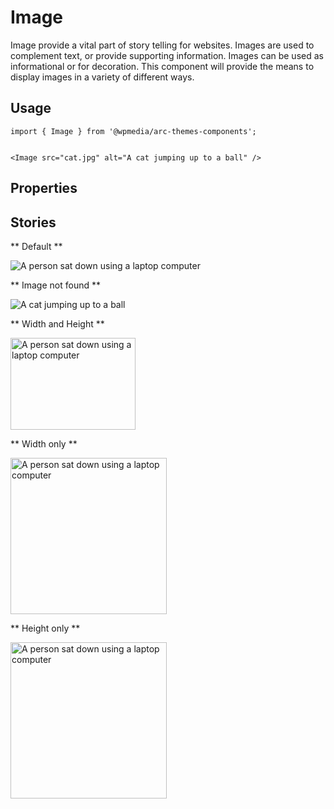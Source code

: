 

<Meta title="Components/Image" component={Image} />

# Image

Image provide a vital part of story telling for websites. Images are used to complement text, or provide supporting information.
Images can be used as informational or for decoration. This component will provide the means to display images in a variety of different ways.

## Usage

```
import { Image } from '@wpmedia/arc-themes-components';


<Image src="cat.jpg" alt="A cat jumping up to a ball" />
```

## Properties

<ArgsTable of={Image} />

## Stories

** Default **

<Canvas>
	<Story name="Default">
		<Image src="/computer-user.jpeg" alt="A person sat down using a laptop computer" />
	</Story>
</Canvas>

** Image not found **

<Canvas>
	<Story name="Image not found">
		<Image src="cat.jpg" alt="A cat jumping up to a ball" />
	</Story>
</Canvas>

** Width and Height **

<Canvas>
	<Story name="Width and Height">
		<Image
			src="/computer-user.jpeg"
			alt="A person sat down using a laptop computer"
			width="200"
			height="147"
		/>
	</Story>
</Canvas>

** Width only **

<Canvas>
	<Story name="Width only">
		<Image src="/computer-user.jpeg" alt="A person sat down using a laptop computer" width="250" />
	</Story>
</Canvas>

** Height only **

<Canvas>
	<Story name="Height only">
		<Image src="/computer-user.jpeg" alt="A person sat down using a laptop computer" height="250" />
	</Story>
</Canvas>

